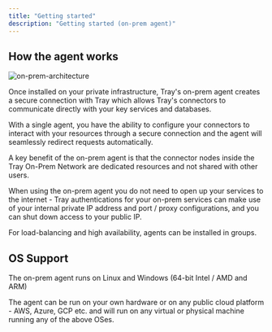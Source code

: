 ```yaml
---
title: "Getting started"
description: "Getting started (on-prem agent)"
---
```


## How the agent works

![on-prem-architecture](/images/platform/connectivity/on-premise-systems/on-prem-agent/3HYgqfrdorB5W2F65zLWYg_on-prem-architecture.png)

Once installed on your private infrastructure, Tray's on-prem agent creates a secure connection with Tray which allows Tray's connectors to communicate directly with your key services and databases.

With a single agent, you have the ability to configure your connectors to interact with your resources through a secure connection and the agent will seamlessly redirect requests automatically.

<Info>
A key benefit of the on-prem agent is that the connector nodes inside the Tray On-Prem Network are dedicated resources and not shared with other users.
</Info>

When using the on-prem agent you do not need to open up your services to the internet - Tray authentications for your on-prem services can make use of your internal private IP address and port / proxy configurations, and you can shut down access to your public IP.

For load-balancing and high availability, agents can be installed in groups.

## OS Support

The on-prem agent runs on Linux and Windows (64-bit Intel / AMD and ARM)

The agent can be run on your own hardware or on any public cloud platform - AWS, Azure, GCP etc. and will run on any virtual or physical machine running any of the above OSes.
